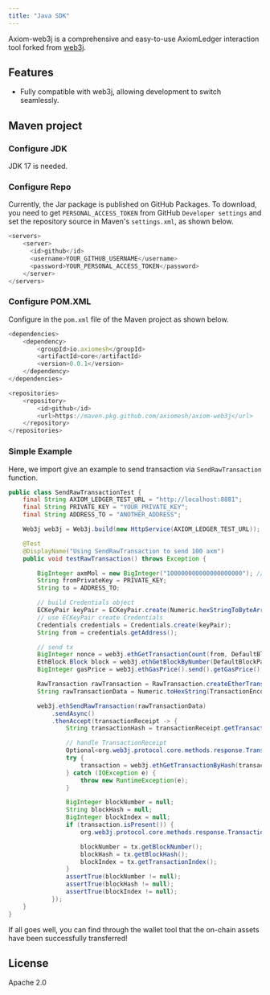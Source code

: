 ```yaml
---
title: "Java SDK"
---
```


Axiom-web3j is a comprehensive and easy-to-use AxiomLedger interaction tool forked from [web3j](https://github.com/web3j/web3j).

## Features

- Fully compatible with web3j, allowing development to switch seamlessly.

## Maven project

### Configure JDK

JDK 17 is needed.

### Configure Repo

Currently, the Jar package is published on GitHub Packages. To download, you need to get `PERSONAL_ACCESS_TOKEN`
from GitHub `Developer settings` and set the repository source in Maven's `settings.xml`, as shown below.

``` javascript
<servers>
    <server>
      <id>github</id>
      <username>YOUR_GITHUB_USERNAME</username>
      <password>YOUR_PERSONAL_ACCESS_TOKEN</password>
    </server>
</servers>
```

### Configure POM.XML

Configure in the `pom.xml` file of the Maven project as shown below.

``` javascript
<dependencies>
    <dependency>
        <groupId>io.axiomesh</groupId>
        <artifactId>core</artifactId>
        <version>0.0.1</version>
    </dependency>
</dependencies>

<repositories>
    <repository>
        <id>github</id>
        <url>https://maven.pkg.github.com/axiomesh/axiom-web3j</url>
    </repository>
</repositories>
```

### Simple Example

Here, we import give an example to send transaction via `SendRawTransaction` function.

```java
public class SendRawTransactionTest {
    final String AXIOM_LEDGER_TEST_URL = "http://localhost:8881";
    final String PRIVATE_KEY = "YOUR_PRIVATE_KEY";
    final String ADDRESS_TO = "ANOTHER_ADDRESS";

    Web3j web3j = Web3j.build(new HttpService(AXIOM_LEDGER_TEST_URL));

    @Test
    @DisplayName("Using SendRawTransaction to send 100 axm")
    public void testRawTransaction() throws Exception {

        BigInteger axmMol = new BigInteger("100000000000000000000"); // send 100 axm
        String fromPrivateKey = PRIVATE_KEY;
        String to = ADDRESS_TO;

        // build Credentials object
        ECKeyPair keyPair = ECKeyPair.create(Numeric.hexStringToByteArray(fromPrivateKey));
        // use ECKeyPair create Credentials
        Credentials credentials = Credentials.create(keyPair);
        String from = credentials.getAddress();

        // send tx
        BigInteger nonce = web3j.ethGetTransactionCount(from, DefaultBlockParameterName.LATEST).send().getTransactionCount();
        EthBlock.Block block = web3j.ethGetBlockByNumber(DefaultBlockParameterName.LATEST, true).send().getBlock();
        BigInteger gasPrice = web3j.ethGasPrice().send().getGasPrice();

        RawTransaction rawTransaction = RawTransaction.createEtherTransaction(nonce, gasPrice, block.getGasLimit(), to, axmMol);
        String rawTransactionData = Numeric.toHexString(TransactionEncoder.signMessage(rawTransaction, credentials));

        web3j.ethSendRawTransaction(rawTransactionData)
            .sendAsync()
            .thenAccept(transactionReceipt -> {
                String transactionHash = transactionReceipt.getTransactionHash();

                // handle TransactionReceipt
                Optional<org.web3j.protocol.core.methods.response.Transaction> transaction = null;
                try {
                    transaction = web3j.ethGetTransactionByHash(transactionHash).send().getTransaction();
                } catch (IOException e) {
                    throw new RuntimeException(e);
                }

                BigInteger blockNumber = null;
                String blockHash = null;
                BigInteger blockIndex = null;
                if (transaction.isPresent()) {
                    org.web3j.protocol.core.methods.response.Transaction tx = transaction.get();

                    blockNumber = tx.getBlockNumber();
                    blockHash = tx.getBlockHash();
                    blockIndex = tx.getTransactionIndex();
                }
                assertTrue(blockNumber != null);
                assertTrue(blockHash != null);
                assertTrue(blockIndex != null);
            });
    }
}
```

If all goes well, you can find through the wallet tool that the on-chain assets have been successfully transferred!

## License
Apache 2.0